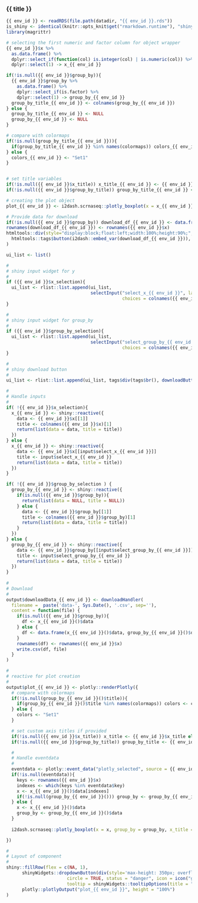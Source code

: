 
### {{ title }}

<!-- Component created on {{ date }} -->

```r
{{ env_id }} <- readRDS(file.path(datadir, "{{ env_id }}.rds"))
is_shiny <- identical(knitr::opts_knit$get("rmarkdown.runtime"), "shiny")
library(magrittr)
```

```r
# selecting the first numeric and factor column for object wrapper 
{{ env_id }}$x %>%
  as.data.frame() %>%
  dplyr::select_if(function(col) is.integer(col) | is.numeric(col)) %>%
  dplyr::select(1) -> x_{{ env_id }}

if(!is.null({{ env_id }}$group_by)){
  {{ env_id }}$group_by %>%
    as.data.frame() %>%
    dplyr::select_if(is.factor) %>%
    dplyr::select(1) -> group_by_{{ env_id }}
  group_by_title_{{ env_id }} <- colnames(group_by_{{ env_id }})
} else {
  group_by_title_{{ env_id }} <- NULL
  group_by_{{ env_id }} <- NULL
}

# compare with colormaps
if(!is.null(group_by_title_{{ env_id }})){
  if(group_by_title_{{ env_id }} %in% names(colormaps)) colors_{{ env_id }} <- colormaps[[group_by_title_{{ env_id }}]] else colors_{{ env_id }} <- "Set1"
} else {
  colors_{{ env_id }} <- "Set1"
}


# set title variables
if(!is.null({{ env_id }}$x_title)) x_title_{{ env_id }} <- {{ env_id }}$x_title else x_title_{{ env_id }} <- colnames(x_{{ env_id }})
if(!is.null({{ env_id }}$group_by_title)) group_by_title_{{ env_id }} <- {{ env_id }}$group_by_title

# creating the plot object
plot_{{ env_id }} <- i2dash.scrnaseq::plotly_boxplot(x = x_{{ env_id }}[,1], group_by = group_by_{{ env_id }}[,1], x_title = x_title_{{ env_id }}, group_by_title = group_by_title_{{ env_id }}, colors = colors_{{ env_id }})

# Provide data for download
if(!is.null({{ env_id }}$group_by)) download_df_{{ env_id }} <- data.frame(x_{{ env_id }}, group_by_{{ env_id }}) else download_df_{{ env_id }} <- data.frame(x_{{ env_id }})
rownames(download_df_{{ env_id }}) <- rownames({{ env_id }}$x)
htmltools::div(style="display:block;float:left;width:100%;height:90%;",
  htmltools::tags$button(i2dash::embed_var(download_df_{{ env_id }})), plot_{{ env_id }}
)
```

```r
ui_list <- list()

#
# shiny input widget for y
#
if ({{ env_id }}$x_selection){
  ui_list <- rlist::list.append(ui_list,
                                selectInput("select_x_{{ env_id }}", label = "Select observations:",
                                            choices = colnames({{ env_id }}$x[lapply({{ env_id }}$x,class) =="numeric" | lapply({{ env_id }}$x,class) =="integer"])))
}

#
# shiny input widget for group_by
#
if ({{ env_id }}$group_by_selection){
  ui_list <- rlist::list.append(ui_list,
                                selectInput("select_group_by_{{ env_id }}", label = "Group observations by:",
                                            choices = colnames({{ env_id }}$group_by[lapply({{ env_id }}$group_by,class) =="factor"])))
}

#
# shiny download button
#
ui_list <- rlist::list.append(ui_list, tags$div(tags$br(), downloadButton('downloadData_{{ env_id }}', 'Download data')))

#
# Handle inputs
#
if( !{{ env_id }}$x_selection){
  x_{{ env_id }} <- shiny::reactive({
    data <- {{ env_id }}$x[[1]]
    title <- colnames({{ env_id }}$x)[1]
    return(list(data = data, title = title))
  })
} else {
  x_{{ env_id }} <- shiny::reactive({
    data <- {{ env_id }}$x[[input$select_x_{{ env_id }}]]
    title <- input$select_x_{{ env_id }}
    return(list(data = data, title = title))
  })
}

if( !{{ env_id }}$group_by_selection ) {
  group_by_{{ env_id }} <- shiny::reactive({
    if(is.null({{ env_id }}$group_by)){
      return(list(data = NULL, title = NULL))
    } else {
      data <- {{ env_id }}$group_by[[1]]
      title <- colnames({{ env_id }}$group_by)[1]
      return(list(data = data, title = title))
    }
  })
} else {
  group_by_{{ env_id }} <- shiny::reactive({
    data <- {{ env_id }}$group_by[[input$select_group_by_{{ env_id }}]]
    title <- input$select_group_by_{{ env_id }}
    return(list(data = data, title = title))
  })
}
  
#
# Download
#
output$downloadData_{{ env_id }} <- downloadHandler(
  filename =  paste('data-', Sys.Date(), '.csv', sep=''),
  content = function(file) {
    if(is.null({{ env_id }}$group_by)){
      df <- x_{{ env_id }}()$data
    } else {
      df <- data.frame(x_{{ env_id }}()$data, group_by_{{ env_id }}()$data)
    }
    rownames(df) <- rownames({{ env_id }}$x)
    write.csv(df, file)
  }
)

#
# reactive for plot creation
#
output$plot_{{ env_id }} <- plotly::renderPlotly({
  # compare with colormaps
  if(!is.null(group_by_{{ env_id }}()$title)){
    if(group_by_{{ env_id }}()$title %in% names(colormaps)) colors <- colormaps[[group_by_{{ env_id }}()$title]] else colors <- "Set1"
  } else {
    colors <- "Set1"
  }

  # set custom axis titles if provided
  if(!is.null({{ env_id }}$x_title)) x_title <- {{ env_id }}$x_title else x_title <- x_{{ env_id }}()$title
  if(!is.null({{ env_id }}$group_by_title)) group_by_title <- {{ env_id }}$group_by_title else group_by_title <- group_by_{{ env_id }}()$title

  #
  # Handle eventdata
  #
  eventdata <- plotly::event_data("plotly_selected", source = {{ env_id }}$transmitter)
  if(!is.null(eventdata)){
    keys <- rownames({{ env_id }}$x)
    indexes <- which(keys %in% eventdata$key)
    x <- x_{{ env_id }}()$data[indexes]
    if(!is.null(group_by_{{ env_id }}())) group_by <- group_by_{{ env_id }}()$data[indexes]
  } else {
    x <- x_{{ env_id }}()$data
    group_by <- group_by_{{ env_id }}()$data
  }
  
  i2dash.scrnaseq::plotly_boxplot(x = x, group_by = group_by, x_title = x_title, group_by_title = group_by_title, colors = colors)

})

#
# Layout of component
#
shiny::fillRow(flex = c(NA, 1),
      shinyWidgets::dropdownButton(div(style='max-height: 350px; overflow-x: auto;',do.call(shiny::inputPanel, ui_list)),
                       circle = TRUE, status = "danger", icon = icon("gear"), width = "300px",
                       tooltip = shinyWidgets::tooltipOptions(title = "Click, to change plot settings:")),
      plotly::plotlyOutput("plot_{{ env_id }}", height = "100%")
)
```

